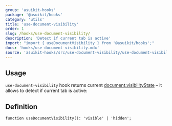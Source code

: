 ```yaml
---
group: 'asuikit-hooks'
package: '@asuikit/hooks'
category: 'utils'
title: 'use-document-visibility'
order: 1
slug: /hooks/use-document-visibility/
description: 'Detect if current tab is active'
import: "import { useDocumentVisibility } from '@asuikit/hooks';"
docs: 'hooks/use-document-visibility.mdx'
source: 'asuikit-hooks/src/use-document-visibility/use-document-visibility.ts'
---
```



## Usage

`use-document-visibility` hook returns current [document.visibilityState](https://developer.mozilla.org/en-US/docs/Web/API/Document/visibilityState)
– it allows to detect if current tab is active:

<Demo data={HooksDemos.useDocumentVisibilityDemo} />

## Definition

```tsx
function useDocumentVisibility(): 'visible' | 'hidden';
```
